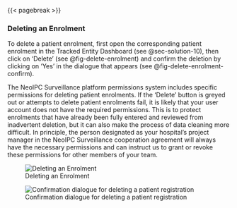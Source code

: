 
{{< pagebreak >}}

### Deleting an Enrolment {#sec-solution-13}

To delete a patient enrolment, first open the corresponding patient enrolment in the Tracked Entity Dashboard (see @sec-solution-10), then click on ‘Delete’ (see @fig-delete-enrolment) and confirm the deletion by clicking on 'Yes' in the dialogue that appears (see @fig-delete-enrolment-confirm).

::: {.callout-note}
The NeoIPC Surveillance platform permissions system includes specific permissions for deleting patient enrolments.
If the 'Delete' button is greyed out or attempts to delete patient enrolments fail, it is likely that your user account does not have the required permissions.
This is to protect enrolments that have already been fully entered and reviewed from inadvertent deletion, but it can also make the process of data cleaning more difficult.
In principle, the person designated as your hospital's project manager in the NeoIPC Surveillance cooperation agreement will always have the necessary permissions and can instruct us to grant or revoke these permissions for other members of your team.
:::

![Deleting an Enrolment](img/fig-delete-enrolment.png){#fig-delete-enrolment fig-alt="Screenshot of a patient file opened in the Tracked Entity Dashboards of the DHIS2 Tracker Capture App in which the 'Delete' button is marked with an arrow."}

![Confirmation dialogue for deleting a patient registration](img/fig-delete-enrolment-confirm.png){#fig-delete-enrolment-confirm fig-alt="Screenshot of the confirmation dialogue for deleting a patient registration in which the 'Yes' button is marked with an arrow."}

